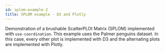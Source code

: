 ```yaml
---
id: splom-example-2
title: SPLOM example - D3 and Plotly
---
```


Demonstration of a brushable ScatterPLOt Matrix (SPLOM) implemented with `use-coordination`.
This example uses the Palmer penguins dataset.
In this case, every other plot is implemented with D3 and the alternating plots are implemented with Plotly.

<SplomExampleWrapper d3only={false} />
